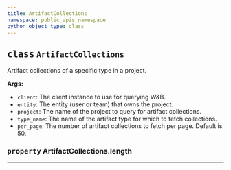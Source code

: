 ```yaml
---
title: ArtifactCollections
namespace: public_apis_namespace
python_object_type: class
---
```









## <kbd>class</kbd> `ArtifactCollections`
Artifact collections of a specific type in a project. 



**Args:**
 
 - `client`:  The client instance to use for querying W&B. 
 - `entity`:  The entity (user or team) that owns the project. 
 - `project`:  The name of the project to query for artifact collections. 
 - `type_name`:  The name of the artifact type for which to fetch collections. 
 - `per_page`:  The number of artifact collections to fetch per page. Default is 50. 


### <kbd>property</kbd> ArtifactCollections.length





---



